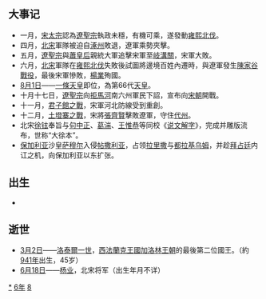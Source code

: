 {{yearTOC|986|于阗'''[[天兴_(尉迟僧伽罗摩)|天兴]]元年'''；契丹'''[[統和|統和]]四年'''；北宋'''[[雍熙|雍熙]]三年'''；大理'''[[广明_(段素英)|广明]]元年'''；越南'''[[天福_(黎桓)|天福]]七年'''；日本'''[[寬和|寬和]]二年'''}}

== 大事记 ==
*一月，[[宋太宗|宋太宗]]認為[[遼聖宗|遼聖宗]]執政未穩，有機可乘，遂發動[[雍熙北伐|雍熙北伐]]。
*四月，[[北宋|北宋]]軍隊被迫自[[涿州|涿州]]敗退，遼軍乘勢夾擊。
*五月，[[遼聖宗|遼聖宗]]與[[蕭皇后_(遼聖宗)|蕭皇后]]親統大軍追擊宋軍至[[雍熙北伐|岐溝關]]，宋軍大敗。
*六月，[[北宋|北宋]]軍隊在[[雍熙北伐|雍熙北伐]]失敗後試圖將邊境百姓內遷時，與遼軍發生[[陳家谷戰役|陳家谷戰役]]，最後宋軍慘敗，[[楊業|楊業]]殉國。
*[[8月1日|8月1日]]——[[一條天皇|一條天皇]]即位，為第66代[[天皇|天皇]]。
*十月十七日，[[遼聖宗|遼聖宗]]向[[拒馬河|拒馬河]]南六州軍民下詔，宣布向[[宋朝|宋朝]]開戰。
*十一月，[[君子館之戰|君子館之戰]]，宋軍河北防線受到重創。
*十二月，[[土墱寨之戰|土墱寨之戰]]，宋將[[張齊賢|張齊賢]]擊敗遼軍，守住[[代州|代州]]。
*北宋[[徐铉|徐铉]]奉旨与[[句中正|句中正]]、[[葛湍|葛湍]]、[[王惟恭|王惟恭]]等同校《[[说文解字|说文解字]]》，完成并雕版流布，世称“大徐本”。
*[[保加利亚|保加利亚]]沙皇[[保加利亚的萨缪尔|萨穆尔]]入侵[[帖撒利亚|帖撒利亚]]，占领[[拉里撒|拉里撒]]与[[都拉基乌姆|都拉基乌姆]]，并趁[[拜占廷|拜占廷]]内讧之机，向保加利亚以东扩张。

== 出生 ==
*

== 逝世 ==
{{Wikisource year mention}}
*[[3月2日|3月2日]]——[[洛泰爾一世_(西法蘭克)|洛泰爾一世]]，[[西法蘭克王國|西法蘭克王國]][[加洛林王朝|加洛林王朝]]的最後第二位國王。（約[[941年|941年]]出生，45岁）
*[[6月18日|6月18日]]——[[杨业|杨业]]，北宋将军（出生年月不详）


[[Category:986年|*]]
[[Category:980年代|6年]]
[[Category:10世纪各年|8]]
